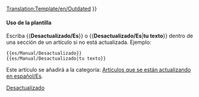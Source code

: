 <noinclude>[[Translation:Template/en/Outdated]]</noinclude><noinclude></noinclude>{{es/Metaplantilla de avisos| tipo  = contenido
| imagen= en/Outdated content.png | alt = Contenido desactualizado
| texto = <strong>Desactualizado</strong><br />
Este artículo o sección está desactualizado. Parte de su contenido ya no es exacto debido a los cambios de la última versión. Por favor actualice este artículo. {{#IF: {{{1|}}} |<br>{{{1}}}|}}
}}<includeonly>{{{2|[[Category:es/Manual/Artículos que se están actualizando en español|{{PAGENAME}}]]}}}</includeonly><noinclude>

====Uso de la plantilla====
Escriba <nowiki>{{</nowiki>'''Desactualizado/Es'''<nowiki>}}</nowiki> o <nowiki>{{</nowiki>'''Desactualizado/Es'''|'''tu texto'''<nowiki>}}</nowiki> dentro de una sección de un artículo si no está actualizada. Ejemplo:
<pre>
{{es/Manual/Desactualizado}} 
{{es/Manual/Desactualizado|tu texto}}
</pre>
Este artículo se añadirá a la categoría: [[:Category:es/Manual/Artículos que se están actualizando en español|Artículos que se están actualizando en español/Es]].

[[Category:es/Manual/Base Set/Cajas de mensajes|Desactualizado]]</noinclude>